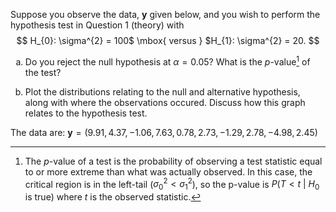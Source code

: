
Suppose you observe the data, $\boldsymbol{y}$ given below, and you wish to perform the hypothesis test in Question 1 (theory) with 
$$
H_{0}: \sigma^{2} = 100$ \mbox{ versus } $H_{1}: \sigma^{2} = 20.
$$ 

a. Do you reject the null hypothesis at $\alpha = 0.05$? What is the $p$-value^[The $p$-value of a test is the probability of observing a test statistic equal to or more extreme than what was actually observed. In this case, the critical region is in the left-tail ($\sigma^{2}_{0} < \sigma^{2}_{1}$), so the p-value is $P(T < t~\vert~H_{0} \text{ is true})$ where $t$ is the observed statistic.] of the test? 

b. Plot the distributions relating to the null and alternative hypothesis, along with where the observations occured. Discuss how this graph relates to the hypothesis test. 

The data are: $\mathbf{y}=(9.91, 4.37, -1.06, 7.63, 0.78, 2.73, -1.29, 2.78, -4.98, 2.45)$  
       